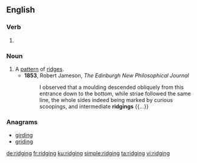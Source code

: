 ==English==

===Verb===
{{head|en|present participle}}

# {{present participle of|ridge|lang=en|nocat=1}}

===Noun===
{{en-noun}}

# A [[pattern]] of [[ridge]]s.
#* '''1853''', Robert Jameson, ''The Edinburgh New Philosophical Journal''
#*: I observed that a moulding descended obliquely from this entrance down to the bottom, while striae followed the same line, the whole sides indeed being marked by curious scoopings, and intermediate '''ridgings''' {{...}}

===Anagrams===
* [[girding#English|girding]]
* [[griding#English|griding]]

[[de:ridging]]
[[fr:ridging]]
[[ku:ridging]]
[[simple:ridging]]
[[ta:ridging]]
[[vi:ridging]]